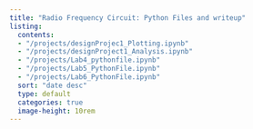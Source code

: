 ```yaml
---
title: "Radio Frequency Circuit: Python Files and writeup"
listing:
  contents:
  - "/projects/designProjec1_Plotting.ipynb"
  - "/projects/designProject1_Analysis.ipynb"
  - "/projects/Lab4_pythonfile.ipynb"
  - "/projects/Lab5_PythonFile.ipynb"
  - "/projects/Lab6_PythonFile.ipynb"
  sort: "date desc"
  type: default
  categories: true
  image-height: 10rem
---
```


